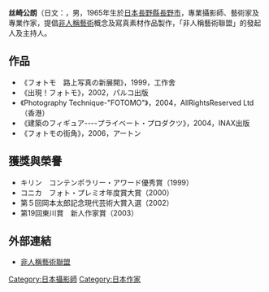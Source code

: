 {{NoteTA
|1=zh-hant:絲;zh-hans:丝;zh-tw:糸;
}}
'''丝崎公朗'''（日文：{{lang|ja|いとざき・きみお}}，男，1965年生於[[日本|日本]][[長野縣|長野縣]][[長野市|長野市]]，專業攝影師、藝術家及專業作家，提倡[[非人稱藝術|非人稱藝術]]概念及寫真素材作品製作，「非人稱藝術聯盟」的發起人及主持人。

== 作品 ==
* 《フォトモ　路上写真の新展開》，1999，工作舍
* 《出現！フォトモ》，2002，パルコ出版
* 《Photography Technique-"FOTOMO"》，2004，AllRightsReserved Ltd（香港）
* 《建築のフィギュア----プライベート・プロダクツ》，2004，INAX出版
* 《フォトモの街角》，2006，アートン

== 獲獎與榮譽 ==
* キリン　コンテンポラリー・アワード優秀賞（1999）
* コニカ　フォト・プレミオ年度賞大賞（2000）
* 第５回岡本太郎記念現代芸術大賞入選（2002）
* 第19回東川賞　新人作家賞（2003）

== 外部連結 ==
* [http://www.itozaki.com/top 非人稱藝術聯盟] {{Wayback|url=http://www.itozaki.com/top |date=20070225054132 }}

{{Japan-writer-stub}}

{{DEFAULTSORT:Itozaki Kimio}}
[[Category:日本攝影師|Category:日本攝影師]]
[[Category:日本作家|Category:日本作家]]